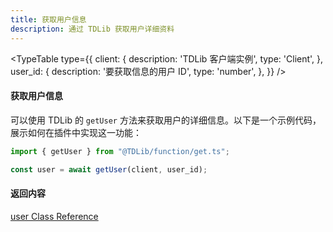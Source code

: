 ```yaml
---
title: 获取用户信息
description: 通过 TDLib 获取用户详细资料
---
```


<TypeTable
  type={{
    client: {
      description:
        'TDLib 客户端实例',
      type: 'Client',
    },
    user_id: {
      description: '要获取信息的用户 ID',
      type: 'number',
    },
  }}
/>



#### 获取用户信息
可以使用 TDLib 的 `getUser` 方法来获取用户的详细信息。以下是一个示例代码，展示如何在插件中实现这一功能：

```ts title="UserInfo.ts"
import { getUser } from "@TDLib/function/get.ts";

const user = await getUser(client, user_id);
```
#### 返回内容
[user Class Reference](https://core.telegram.org/tdlib/docs/classtd_1_1td__api_1_1user.html)